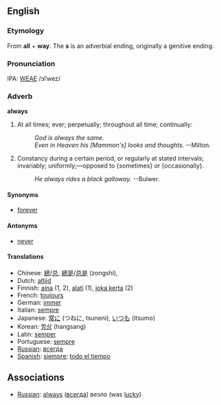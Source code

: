 ==English==
===Etymology===
From '''all''' + '''way'''. The '''s''' is an adverbial ending, originally a genitive ending.

===Pronunciation===
IPA: [[WEAE]] /ɔlˈwez/

===Adverb===
'''always'''

# At all times; ever; perpetually; throughout all time; continually:
#: ''God is always the same.''
#: ''Even in Heaven his [Mammon's] looks and thoughts.'' --Milton.
# Constancy during a certain period, or regularly at stated intervals; invariably; uniformly;&mdash;opposed to {sometimes} or {occasionally}.
#: ''He always rides a black galloway.'' --Bulwer.
<!-- material copied from Webster's Revised Unabridged Dictionary (1913) -->

====Synonyms====
*[[forever]]

====Antonyms====
*[[never]]

====Translations====
*Chinese: [[總]]/[[总]], [[總是]]/[[总是]] (zongshi), 
*Dutch: [[altijd]]
*Finnish: [[aina]] (1, 2), [[alati]] (1), [[joka kerta]] (2)
*French: [[toujours]]
*German: [[immer]]
*Italian: [[sempre]]
*Japanese: [[常に]] (つねに, tsuneni), [[いつも]] (itsumo)
*Korean: [[항상]] (hangsang)
*Latin: [[semper]]
*Portuguese: [[sempre]]
*[[Russian]]: [[всегда]]
*[[Spanish]]: [[siempre]]; [[todo el tiempo]]

==Associations==
*[[Russian]]:  [[always]] ([[всегда]]) везло (was [[lucky]])